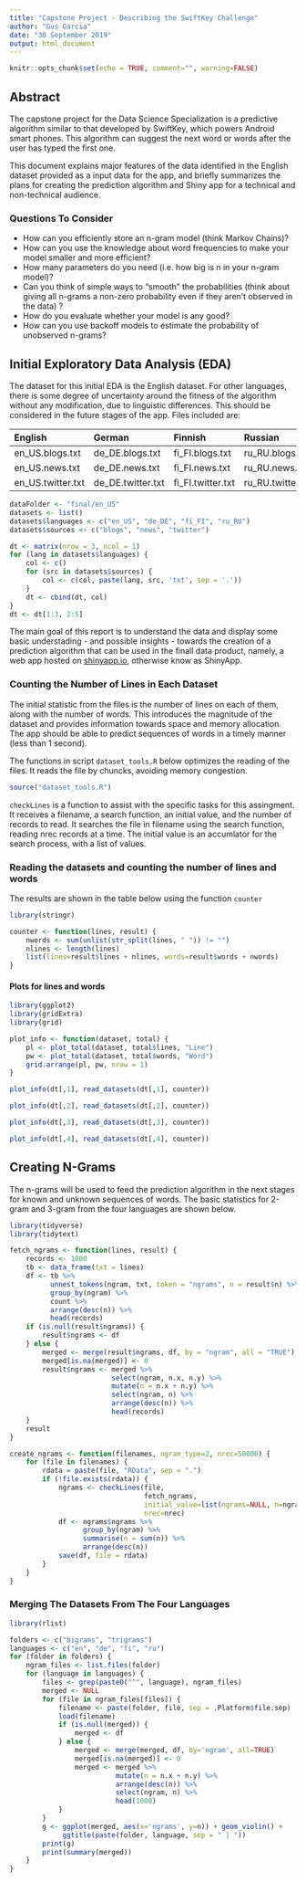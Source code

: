 ```yaml
---
title: "Capstone Project - Describing the SwiftKey Challenge"
author: "Gus Garcia"
date: "30 September 2019"
output: html_document
---
```


```r
knitr::opts_chunk$set(echo = TRUE, comment="", warning=FALSE)
```

## Abstract

The capstone project for the Data Science Specialization is a predictive algorithm similar to that developed by SwiftKey, which powers Android smart phones. This algorithm can suggest the next word or words after the user has typed the first one.

This document explains major features of the data identified in the English dataset provided as a input data for the app, and briefly summarizes the plans for creating the prediction algorithm and Shiny app for a technical and non-technical audience. 

### Questions To Consider
* How can you efficiently store an n-gram model (think Markov Chains)?
* How can you use the knowledge about word frequencies to make your model smaller and more efficient?
* How many parameters do you need (i.e. how big is n in your n-gram model)?
* Can you think of simple ways to "smooth" the probabilities (think about giving all n-grams a non-zero probability even if they aren't observed in the data) ?
* How do you evaluate whether your model is any good?
* How can you use backoff models to estimate the probability of unobserved n-grams?

## Initial Exploratory Data Analysis (EDA)

The dataset for this initial EDA is the English dataset. For other languages, there is some degree of uncertainty around the fitness of the algorithm without any modification, due to linguistic differences. This should be considered in the future stages of the app. Files included are:

English           German            Finnish           Russian 
----------------- ----------------- ----------------- ---------------
en_US.blogs.txt   de_DE.blogs.txt   fi_FI.blogs.txt   ru_RU.blogs.txt
en_US.news.txt    de_DE.news.txt    fi_FI.news.txt    ru_RU.news.txt
en_US.twitter.txt de_DE.twitter.txt fi_FI.twitter.txt ru_RU.twitter.txt

```r
dataFolder <- "final/en_US"
datasets <- list()
datasets$languages <- c("en_US", "de_DE", "fi_FI", "ru_RU")
datasets$sources <- c("blogs", "news", "twitter")

dt <- matrix(nrow = 3, ncol = 1)
for (lang in datasets$languages) {
    col <- c()
    for (src in datasets$sources) {
        col <- c(col, paste(lang, src, 'txt', sep = '.'))
    }
    dt <- cbind(dt, col)
}
dt <- dt[1:3, 2:5]
```

The main goal of this report is to understand the data and display some basic understading - and possible insights - towards the creation of a prediction algorithm that can be used in the finall data product, namely, a web app hosted on [shinyapp.io](https://shinyapp.io), otherwise know as ShinyApp.

### Counting the Number of Lines in Each Dataset

The initial statistic from the files is the number of lines on each of them, along with the number of words. This introduces the magnitude of the dataset and provides information towards space and memory allocation. The app should be able to predict sequences of words in a timely manner (less than 1 second).

The functions in script `dataset_tools.R` below optimizes the reading of the files. It reads the file by chuncks, avoiding memory congestion.
```r
source("dataset_tools.R")
```


`checkLines` is a function to assist with the specific tasks for this assingment. It receives a filename, a search function, an initial value, and the number of records to read. It searches the file in filename using the search function, reading nrec records at a time. The initial value is an accumlator for the search process, with a list of values.

### Reading the datasets and counting the number of lines and words

The results are shown in the table below using the function `counter`
```r
library(stringr)
```

```r
counter <- function(lines, result) {
    nwords <- sum(unlist(str_split(lines, " ")) != "")
    nlines <- length(lines)
    list(lines=result$lines + nlines, words=result$words + nwords)
}
```

#### Plots for lines and words

```r
library(ggplot2)
library(gridExtra)
library(grid)
```

```r
plot_info <- function(dataset, total) {
    pl <- plot_total(dataset, total$lines, "Line")
    pw <- plot_total(dataset, total$words, "Word")
    grid.arrange(pl, pw, nrow = 1)
}

```

```r
plot_info(dt[,1], read_datasets(dt[,1], counter))
```


```r
plot_info(dt[,2], read_datasets(dt[,2], counter))
```

```r
plot_info(dt[,3], read_datasets(dt[,3], counter))
```

```r
plot_info(dt[,4], read_datasets(dt[,4], counter))
```


## Creating N-Grams

The n-grams will be used to feed the prediction algorithm in the next stages for known and unknown sequences of words. The basic statistics for 2-gram and 3-gram from the four languages are shown below.

```r
library(tidyverse)
library(tidytext)

fetch_ngrams <- function(lines, result) {
    records <- 1000
    tb <- data_frame(txt = lines)
    df <- tb %>%
          unnest_tokens(ngram, txt, token = "ngrams", n = result$n) %>%
          group_by(ngram) %>%
          count %>%
          arrange(desc(n)) %>%
          head(records)
    if (is.null(result$ngrams)) {
        result$ngrams <- df
    } else {
        merged <- merge(result$ngrams, df, by = "ngram", all = "TRUE")
        merged[is.na(merged)] <- 0
        result$ngrams <- merged %>%
                         select(ngram, n.x, n.y) %>%
                         mutate(n = n.x + n.y) %>%
                         select(ngram, n) %>%
                         arrange(desc(n)) %>%
                         head(records)
    }
    result
}
```

```r
create_ngrams <- function(filenames, ngram_type=2, nrec=50000) {
    for (file in filenames) {
        rdata = paste(file, "RData", sep = ".")
        if (!file.exists(rdata)) {
            ngrams <- checkLines(file,
                                 fetch_ngrams,
                                 initial_value=list(ngrams=NULL, n=ngram_type),
                                 nrec=nrec)
            df <- ngrams$ngrams %>%
                  group_by(ngram) %>%
                  summarise(n = sum(n)) %>%
                  arrange(desc(n))
            save(df, file = rdata)
        }
    }
}
```

### Merging The Datasets From The Four Languages 
```r
library(rlist)

folders <- c("bigrams", "trigrams")
languages <- c("en", "de", "fi", "ru")
for (folder in folders) {
    ngram_files <- list.files(folder)
    for (language in languages) {
        files <- grep(paste0("^", language), ngram_files)
        merged <- NULL
        for (file in ngram_files[files]) {
            filename <- paste(folder, file, sep = .Platform$file.sep)
            load(filename)
            if (is.null(merged)) {
                merged <- df
            } else {
                merged <- merge(merged, df, by='ngram', all=TRUE)
                merged[is.na(merged)] <- 0
                merged <- merged %>%
                          mutate(n = n.x + n.y) %>%
                          arrange(desc(n)) %>%
                          select(ngram, n) %>%
                          head(1000)
            }
        }
        g <- ggplot(merged, aes(x='ngrams', y=n)) + geom_violin() +
             ggtitle(paste(folder, language, sep = " | "))
        print(g)
        print(summary(merged))
    }
}
```